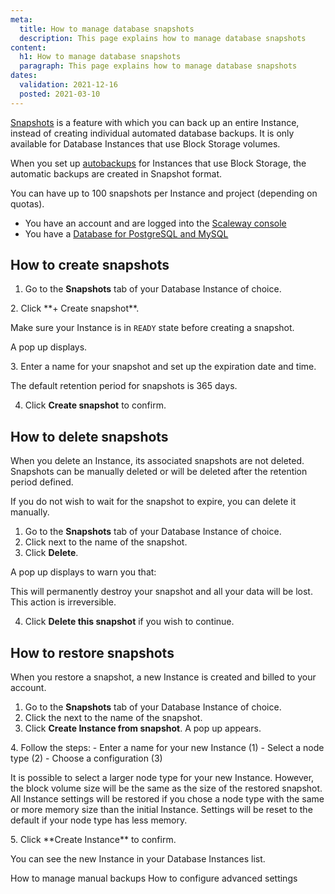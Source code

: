 ```yaml
---
meta:
  title: How to manage database snapshots
  description: This page explains how to manage database snapshots
content:
  h1: How to manage database snapshots
  paragraph: This page explains how to manage database snapshots
dates:
  validation: 2021-12-16
  posted: 2021-03-10
---
```


[Snapshots](/databases/databases-for-postgresql-and-mysql/how-to/manage-snapshots/) is a feature with which you can back up an entire Instance, instead of creating individual automated database backups. It is only available for Database Instances that use Block Storage volumes. 

When you set up [autobackups](/databases/databases-for-postgresql-and-mysql/how-to/enable-autobackup/) for Instances that use Block Storage, the automatic backups are created in Snapshot format. 

You can have up to 100 snapshots per Instance and project (depending on quotas).

<Message type="requirement">

- You have an account and are logged into the [Scaleway console](https://console.scaleway.com)
- You have a [Database for PostgreSQL and MySQL](/databases/databases-for-postgresql-and-mysql/quickstart)

</Message>


## How to create snapshots

1. Go to the **Snapshots** tab of your Database Instance of choice.
  <Lightbox src="scaleway-snapshots-tab.webp" alt="" />
2. Click **+ Create snapshot**.
  <Message type="important">

  Make sure your Instance is in `READY` state before creating a snapshot.

  </Message>

  A pop up displays.

  <Lightbox src="scaleway-create-snapshot.webp" alt="" />
3. Enter a name for your snapshot and set up the expiration date and time.
  <Message type="note">

  The default retention period for snapshots is 365 days. 

  </Message>

4. Click **Create snapshot** to confirm. 

## How to delete snapshots

When you delete an Instance, its associated snapshots are not deleted. Snapshots can be manually deleted or will be deleted after the retention period defined.

If you do not wish to wait for the snapshot to expire, you can delete it manually. 

1. Go to the **Snapshots** tab of your Database Instance of choice.
2. Click <Icon name="more" /> next to the name of the snapshot. 
3. Click **Delete**.
  <Lightbox src="scaleway-delete-snapshot.webp" alt="" />

  A pop up displays to warn you that:

  <Message type="important">

  This will permanently destroy your snapshot and all your data will be lost. This action is irreversible.

  </Message>

4. Click **Delete this snapshot** if you wish to continue.
  <Lightbox src="scaleway-delete-snapshot-pop-up.webp" alt="" />

## How to restore snapshots

When you restore a snapshot, a new Instance is created and billed to your account.

1. Go to the **Snapshots** tab of your Database Instance of choice.
2. Click the <Icon name="more" /> next to the name of the snapshot.  
3. Click **Create Instance from snapshot**. A pop up appears.
  <Lightbox src="scaleway-create-instance-pop-up.webp" alt="" />
4. Follow the steps: 
    - Enter a name for your new Instance (1)
    - Select a node type (2) 
    - Choose a configuration (3)

  <Message type="important">

  It is possible to select a larger node type for your new Instance. However, the block volume size will be the same as the size of the restored snapshot. All Instance settings will be restored if you chose a node type with the same or more memory size than the initial Instance. Settings will be reset to the default if your node type has less memory.

  </Message>
5. Click **Create Instance** to confirm. 

You can see the new Instance in your Database Instances list.

<Navigation title="See Also">
  <PreviousButton to="/databases/databases-for-postgresql-and-mysql/how-to/manage-manual-backups/">How to manage manual backups</PreviousButton>
  <NextButton to="/databases/databases-for-postgresql-and-mysql/how-to/configure-advanced-settings/">How to configure advanced settings</NextButton>
</Navigation>
